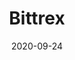 ---
title: Bittrex
category: Exchanges & wallet
status: publish
date: 2020-09-24
slug: A short description for this item
website: https://global.bittrex.com/Market/Index?MarketName=BTC-IOTX
twitter:
logo: /img/Bittrex.png
featured_img: https://wp.gcap1.iotex.io/wp-content/uploads/2020/09/bittrex.png
telegram:
---